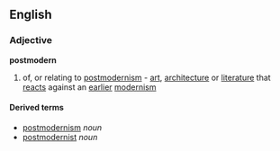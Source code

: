 ==English==
===Adjective===
'''postmodern'''

# of, or relating to [[postmodernism]] - [[art]], [[architecture]] or [[literature]] that [[react]]s against an [[earlier]] [[modernism]]

====Derived terms====
*[[postmodernism]] ''noun''
*[[postmodernist]] ''noun''